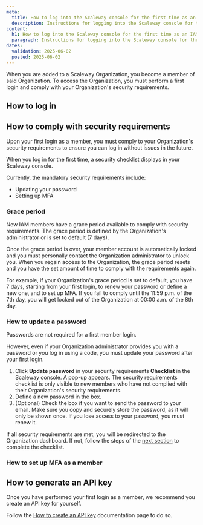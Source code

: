 ```yaml
---
meta:
  title: How to log into the Scaleway console for the first time as an IAM member
  description: Instructions for logging into the Scaleway console for the first time as an IAM member
content:
  h1: How to log into the Scaleway console for the first time as an IAM member
  paragraph: Instructions for logging into the Scaleway console for the first time as an IAM member
dates:
  validation: 2025-06-02
  posted: 2025-06-02
---
```


When you are added to a Scaleway Organization, you become a member of said Organization. To access the Organization, you must perform a first login and comply with your Organization's security requirements.

## How to log in

<Macro id="login-member" />

## How to comply with security requirements

Upon your first login as a member, you must comply to your Organization's security requirements to ensure you can log in without issues in the future.

When you log in for the first time, a security checklist displays in your Scaleway console.

<Lightbox src="scaleway-iam-member-sec-req.webp" alt="screenshot of the scaleway console showing a checklist of the few quick steps to follow until you can explore the Scaleway console. 1. Update password - You are required to update your password to stay connected to this Organization. A message box indicated that there is 1 day left to update the password. It warns that once this grace period is up, you will be locked out of the Organization until an administrator unlocks your account. A button prompts to update the password. "/>

Currently, the mandatory security requirements include:

- Updating your password
- Setting up MFA

### Grace period

New IAM members have a grace period available to comply with security requirements. The grace period is defined by the Organization's administrator or is set to default (7 days).

<Message type="important">
Once the grace period is over, your member account is automatically locked and you must personally contact the Organization administrator to unlock you. When you regain access to the Organization, the grace period resets and you have the set amount of time to comply with the requirements again.
</Message>

For example, if your Organization's grace period is set to default, you have 7 days, starting from your first login, to renew your password or define a new one, and to set up MFA. If you fail to comply until the 11:59 p.m. of the 7th day, you will get locked out of the Organization at 00:00 a.m. of the 8th day.

### How to update a password

Passwords are not required for a first member login.

However, even if your Organization administrator provides you with a password or you log in using a code, you must update your password after your first login.

1. Click **Update password** in your security requirements **Checklist** in the Scaleway console. A pop-up appears.
    <Message type="note">
    The security requirements checklist is only visible to new members who have not complied with their Organization's security requirements.
    </Message>
2. Define a new password in the box.
3. (Optional) Check the box if you want to send the password to your email.
    <Message type="tip">
    Make sure you copy and securely store the password, as it will only be shown once. If you lose access to your password, you must renew it.
    </Message>

If all security requirements are met, you will be redirected to the Organization dashboard. If not, follow the steps of the [next section](#how-to-set-up-mfa-as-a-member) to complete the checklist.

### How to set up MFA as a member

## How to generate an API key

Once you have performed your first login as a member, we recommend you create an API key for yourself.

Follow the [How to create an API key](/iam/how-to/create-api-keys) documentation page to do so.


